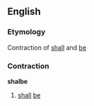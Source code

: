 ==English==

===Etymology===
Contraction of [[shall]] and [[be]]

===Contraction===
'''shalbe'''

# {{context|obsolete|lang=en}} [[shall]] [[be]]